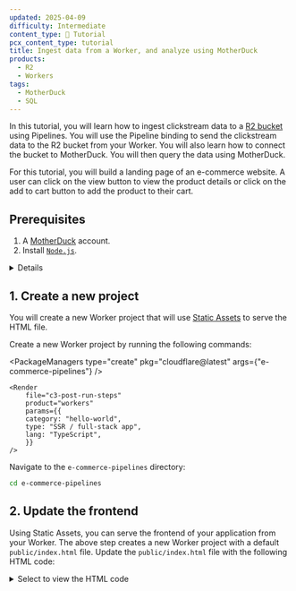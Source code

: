 ```yaml
---
updated: 2025-04-09
difficulty: Intermediate
content_type: 📝 Tutorial
pcx_content_type: tutorial
title: Ingest data from a Worker, and analyze using MotherDuck
products:
  - R2
  - Workers
tags:
  - MotherDuck
  - SQL
---
```



In this tutorial, you will learn how to ingest clickstream data to a [R2 bucket](/r2) using Pipelines. You will use the Pipeline binding to send the clickstream data to the R2 bucket from your Worker. You will also learn how to connect the bucket to MotherDuck. You will then query the data using MotherDuck.

For this tutorial, you will build a landing page of an e-commerce website. A user can click on the view button to view the product details or click on the add to cart button to add the product to their cart.

## Prerequisites

1. A [MotherDuck](https://motherduck.com/) account.
2. Install [`Node.js`](https://docs.npmjs.com/downloading-and-installing-node-js-and-npm).

<Details header="Node.js version manager">
	Use a Node version manager like [Volta](https://volta.sh/) or
	[nvm](https://github.com/nvm-sh/nvm) to avoid permission issues and change
	Node.js versions. [Wrangler](/workers/wrangler/install-and-update/), discussed
	later in this guide, requires a Node version of `16.17.0` or later.
</Details>

## 1. Create a new project

You will create a new Worker project that will use [Static Assets](/workers/static-assets/) to serve the HTML file.

Create a new Worker project by running the following commands:

<PackageManagers
	type="create"
	pkg="cloudflare@latest"
	args={"e-commerce-pipelines"}
/>

    <Render
    	file="c3-post-run-steps"
    	product="workers"
    	params={{
    	category: "hello-world",
    	type: "SSR / full-stack app",
    	lang: "TypeScript",
    	}}
    />

Navigate to the `e-commerce-pipelines` directory:

```sh frame="none"
cd e-commerce-pipelines
```

## 2. Update the frontend

Using Static Assets, you can serve the frontend of your application from your Worker. The above step creates a new Worker project with a default `public/index.html` file. Update the `public/index.html` file with the following HTML code:

<details>
	<summary>Select to view the HTML code</summary>
```html
<!DOCTYPE html>
<html>
	<head>
		<meta charset="utf-8" />
		<title>E-commerce Store</title>
		<script src="https://cdn.tailwindcss.com"></script>
	</head>
	<body>
		<nav class="bg-gray-800 text-white p-4">
			<div class="container mx-auto flex justify-between items-center">
				<a href="/" class="text-xl font-bold"> E-Commerce Demo </a>
				<div class="space-x-4 text-gray-800">
					<a href="#">
						<button class="border border-input bg-white h-10 px-4 py-2 rounded-md">Cart</button>
					</a>
					<a href="#">
						<button class="border border-input bg-white h-10 px-4 py-2 rounded-md">Login</button>
					</a>
					<a href="#">
						<button class="border border-input bg-white h-10 px-4 py-2 rounded-md">Signup</button>
					</a>
				</div>
			</div>
		</nav>
		<div class="container mx-auto px-4 py-8">
			<h1 class="text-3xl font-bold mb-6">Our Products</h1>
			<div class="grid grid-cols-1 md:grid-cols-2 lg:grid-cols-3 gap-6" id="products">
				<!-- This section repeats for each product -->

    			<!-- End of product section -->
    		</div>
    	</div>

    	<script>
    		// demo products
    		const products = [
    			{
    				id: 1,
    				name: 'Smartphone X',
    				desc: 'Latest model with advanced features',
    				cost: 799,
    			},
    			{
    				id: 2,
    				name: 'Laptop Pro',
    				desc: 'High-performance laptop for professionals',
    				cost: 1299,
    			},
    			{
    				id: 3,
    				name: 'Wireless Earbuds',
    				desc: 'True wireless earbuds with noise cancellation',
    				cost: 149,
    			},
    			{
    				id: 4,
    				name: 'Smart Watch',
    				desc: 'Fitness tracker and smartwatch combo',
    				cost: 199,
    			},
    			{
    				id: 5,
    				name: '4K TV',
    				desc: 'Ultra HD smart TV with HDR',
    				cost: 599,
    			},
    			{
    				id: 6,
    				name: 'Gaming Console',
    				desc: 'Next-gen gaming system',
    				cost: 499,
    			},
    		];

    		// function to render products
    		function renderProducts() {
    			console.log('Rendering products...');
    			const productContainer = document.getElementById('products');
    			productContainer.innerHTML = ''; // Clear existing content
    			products.forEach((product) => {
    				const productElement = document.createElement('div');
    				productElement.classList.add('rounded-lg', 'border', 'bg-card', 'text-card-foreground', 'shadow-sm');
    				productElement.innerHTML = `
            <div class="flex flex-col space-y-1.5 p-6">
              <h2 class="text-2xl font-semibold leading-none tracking-tight">${product.name}</h2>
            </div>
            <div class="p-6 pt-0">
              <p>${product.desc}</p>
              <p class="font-bold mt-2">$${product.cost}</p>
            </div>
            <div class="flex items-center p-6 pt-0 flex justify-between">
              <button class="border px-4 py-2 rounded-md" onclick="handleClick('product_view', ${product.id})" name="">View Details</button>
              <button class="border px-4 py-2 rounded-md" onclick="handleClick('add_to_cart', ${product.id})">Add to Cart</button>
            </div>
          `;
    				productContainer.appendChild(productElement);
    			});
    		}
    		renderProducts();

    		// function to handle click events
    		async function handleClick(action, id) {
    			console.log(`Clicked ${action} for product with id ${id}`);
    		}
    	</script>
    </body>

</html>

```
</details>

The above code does the following:

- Uses Tailwind CSS to style the page.
- Renders a list of products.
- Adds a button to view the details of a product.
- Adds a button to add a product to the cart.
- Contains a `handleClick` function to handle the click events. This function logs the action and the product ID. In the next steps, you will add the logic to send the click events to your pipeline.

## 3. Generate clickstream data

You need to send clickstream data like the `timestamp`, `user_id`, `session_id`, and `device_info` to your pipeline. You can generate this data on the client side. Add the following function in the `<script>` tag in your `public/index.html`. This function gets the device information:

```js title="public/index.html"
function extractDeviceInfo(userAgent) {
	let browser = "Unknown";
	let os = "Unknown";
	let device = "Unknown";

	// Extract browser
	if (userAgent.includes("Firefox")) {
		browser = "Firefox";
	} else if (userAgent.includes("Chrome")) {
		browser = "Chrome";
	} else if (userAgent.includes("Safari")) {
		browser = "Safari";
	} else if (userAgent.includes("Opera") || userAgent.includes("OPR")) {
		browser = "Opera";
	} else if (userAgent.includes("Edge")) {
		browser = "Edge";
	} else if (userAgent.includes("MSIE") || userAgent.includes("Trident/")) {
		browser = "Internet Explorer";
	}

	// Extract OS
	if (userAgent.includes("Win")) {
		os = "Windows";
	} else if (userAgent.includes("Mac")) {
		os = "MacOS";
	} else if (userAgent.includes("Linux")) {
		os = "Linux";
	} else if (userAgent.includes("Android")) {
		os = "Android";
	} else if (userAgent.includes("iOS")) {
		os = "iOS";
	}

	// Extract device
	const mobileKeywords = [
		"Android",
		"webOS",
		"iPhone",
		"iPad",
		"iPod",
		"BlackBerry",
		"Windows Phone",
	];
	device = mobileKeywords.some((keyword) => userAgent.includes(keyword))
		? "Mobile"
		: "Desktop";

	return { browser, os, device };
}
```

Next, update the `handleClick` function to make a `POST` request to the `/api/clickstream` endpoint with the data:

```js title="public/index.html" ins={3-40}
async function handleClick(action, id) {
	console.log(`Clicked ${action} for product with id ${id}`);

	const userAgent = window.navigator.userAgent;
	const timestamp = new Date().toISOString();
	const { browser, os, device } = extractDeviceInfo(userAgent);

	const data = {
		timestamp,
		session_id: "1234567890abcdef", // For production use a unique session ID
		user_id: "user" + Math.floor(Math.random() * 1000), // For production use a unique user ID
		event_data: {
			event_id: Math.floor(Math.random() * 1000),
			event_type: action,
			page_url: window.location.href,
			timestamp,
			product_id: id,
		},
		device_info: {
			browser,
			os,
			device,
			userAgent,
		},
		referrer: document.referrer,
	};
	try {
		const response = await fetch("/api/clickstream", {
			method: "POST",
			headers: {
				"Content-Type": "application/json",
			},
			body: JSON.stringify({ data }),
		});
		if (!response.ok) {
			throw new Error("Failed to send data to pipeline");
		}
	} catch (error) {
		console.error("Error sending data to pipeline:", error);
	}
}
```

The `handleClick` function does the following:

- Gets the device information using the `extractDeviceInfo` function.
- Creates a `POST` request to the `/api/clickstream` endpoint with the data.
- Logs any errors that occur.

## 4. Create an R2 bucket

You will create a new R2 bucket to use as the sink for our pipeline. Create a new r2 bucket `clickstream-data` using the [Wrangler CLI](/workers/wrangler/):

```sh
npx wrangler r2 bucket create clickstream-data
```

## 5. Create a pipeline
You need to create a new pipeline and connect it to the R2 bucket you created in the previous step.

Create a new pipeline `clickstream-pipeline` using the [Wrangler CLI](/workers/wrangler/):

```sh
npx wrangler pipelines create clickstream-pipeline --r2-bucket clickstream-data --compression none --batch-max-seconds 5
```

When you run the command, you will be prompted to authorize Cloudflare Workers Pipelines to create R2 API tokens on your behalf. These tokens are required by your Pipeline. Your Pipeline uses these tokens when loading data into your bucket. You can approve the request through the browser link which will open automatically.

:::note
The above command creates a pipeline using two optional flags: `--compression none`, and `--batch-max-seconds 5`.

With these flags, your pipeline will deliver an uncompressed file of data to your R2 bucket every 5 seconds.

These flags are useful for testing, but we recommend keeping the default settings in a production environment.
:::

```txt output
✅ Successfully created Pipeline "clickstream-pipeline" with ID <PIPELINE_ID>

Id:    <PIPELINE_ID>
Name:  clickstream-pipeline
Sources:
  HTTP:
    Endpoint:        https://<PIPELINE_ID>.pipelines.cloudflare.com
    Authentication:  off
    Format:          JSON
  Worker:
    Format:  JSON
Destination:
  Type:         R2
  Bucket:       clickstream-data
  Format:       newline-delimited JSON
  Compression:  NONE
  Batch hints:
    Max bytes:     100 MB
    Max duration:  300 seconds
    Max records:   10,000,000

🎉 You can now send data to your Pipeline!

Send data to your Pipeline's HTTP endpoint:

curl "https://<PIPELINE_ID>.pipelines.cloudflare.com" -d '[{"foo": "bar"}]'
```

## 5. Send clickstream data to your pipeline

You have setup the frontend of your application to make a call to the `/api/clickstream` route, everytime the user clicks on one of the buttons. The application makes a call to the `/api/clickstream` endpoint to send the clickstream data to your pipeline. The `/api/clickstream` endpoint is handled by a Worker in the `src/index.ts` file.

You will use the pipelines binding to send the clickstream data to your pipeline. In your `wrangler` file, add the following bindings:

<WranglerConfig>

```toml
[[pipelines]]
binding = "PIPELINE"
pipeline = "clickstream-pipeline"
```

</WranglerConfig>

Next, update the type in the `worker-configuration.d.ts` file. Add the following type:

```ts title="worker-configuration.d.ts"
interface Env {
	PIPELINE: Pipeline;
}
```

Update the `src/index.ts` file to handle the `POST` request:

```ts title="src/index.ts"
export default {
	async fetch(request, env, ctx): Promise<Response> {
		const pathname = new URL(request.url).pathname;
		const method = request.method;
		if (pathname === "/api/clickstream" && method === "POST") {
			const body = (await request.json()) as { data: any };
			try {
				await env.PIPELINE.send([body.data]);
				return new Response("OK", { status: 200 });
			} catch (error) {
				console.error(error);
				return new Response("Internal Server Error", { status: 500 });
			}
		}
		return new Response("Hello World!");
	},
} satisfies ExportedHandler<Env>;
```

The `src/index.ts` file does the following:

- Checks if the request is a `POST` request to the `/api/clickstream` endpoint.
- Extracts the data from the request body.
- Sends the data to your Pipeline.
- Returns a response to the client.

## 6. Deploy the application

You can run the local server to the test the application. However, the data will be not be sent to the production pipeline. You will need to deploy the application to send the data to the pipeline.

To start the development server execute the below command and naviagte to `http://localhost:8787`:

```sh
npm run dev
```

When you click on the `View Details` or the `Add to Cart` button, the `handleClick` function calls the `/api/clickstream` endpoint. This endpoint uses the pipelines bindinding and sends the clickstream data. Note that no actual data is sent to the pipeline when running the application locally.

To deploy the application, run the following command:

```sh
npm run deploy
```

This will deploy the application to the Cloudflare Workers platform.

```txt output
🌀 Building list of assets...
🌀 Starting asset upload...
🌀 Found 1 new or modified static asset to upload. Proceeding with upload...
+ /index.html
Uploaded 1 of 1 assets
✨ Success! Uploaded 1 file (2.37 sec)

Total Upload: 25.73 KiB / gzip: 6.17 KiB
Worker Startup Time: 15 ms
Uploaded e-commerce-clickstream (11.79 sec)
Deployed e-commerce-clickstream triggers (7.60 sec)
  https://<URL>.workers.dev
Current Version ID: <VERSION_ID>
```

You can access the application at the URL provided in the output of the command. Now when you click on the `View Details` or `Add to Cart` button, the clickstream data will be sent to your pipeline.

## 7. Connect the R2 bucket to MotherDuck

Your application sends clickstream data to the R2 bucket using pipelines. In this step, you will connect the R2 bucket to MotherDuck.

You can connect the bucket to MotherDuck in several ways, which you can learn about from the [MotherDuck documentation](https://motherduck.com/docs/integrations/cloud-storage/cloudflare-r2/). In this tutorial, you will connect the bucket to MotherDuck using the MotherDuck dashboard.

Before connecting the bucket to MotherDuck, you need to obtain the Access Key ID and Secret Access Key for the R2 bucket. You can find the instructions to obtain the keys in the [R2 API documentation](/r2/api/tokens/).

1. Log in to the MotherDuck dashboard and select your profile.
2. Navigate to the **Secrets** page.
3. Select the **Add Secret** button and enter the following information:

   - **Secret Name**: `Clickstream pipeline`
   - **Secret Type**: `Cloudflare R2`
   - **Access Key ID**: `ACCESS_KEY_ID` (replace with the Access Key ID)
   - **Secret Access Key**: `SECRET_ACCESS_KEY` (replace with the Secret Access Key)

4. Select the **Add Secret** button to save the secret.

## 8. Query the data

In this step, you will query the data stored in the R2 bucket using MotherDuck.

1. Navigate back to the MotherDuck dashboard and select the **+** icon to add a new Notebook.
2. Select the **Add Cell** button to add a new cell to the notebook.

3. In the cell, enter the following query and select the **Run** button to execute the query:

```sql
SELECT * FROM read_json_auto('r2://<BUCKET_NAME>/**/*');
```

Replace the `<BUCKET_NAME>` placeholder with the name of the R2 bucket.

The query will return the data stored in the R2 bucket.

## Conclusion

You have successfully built an e-commerce application that leverages Cloudflare's Pipelines, R2, and Workers. Through this tutorial, you've gained hands-on experience in:

1. Creating a Workers project with a static frontend
2. Generating and capturing clickstream data
3. Setting up a Cloudflare Pipelines to ingest data into R2
4. Connecting your R2 bucket to MotherDuck for advanced querying capabilities

This project serves as a foundation for building scalable, data-driven applications. You can now expand on this knowledge to create more complex e-commerce features, implement advanced analytics, or explore other Cloudflare products to enhance your application further.

For your next steps, consider exploring more advanced querying techniques with MotherDuck, implementing real-time analytics, or integrating additional Cloudflare services to further optimize your application's performance and security.

You can find the source code of the application in the [GitHub repository](https://github.com/harshil1712/cf-pipelines-bindings-demo).
